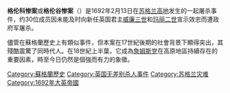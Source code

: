 {{Unreferenced|time=2020-10-28T09:19:20+00:00}}
'''格伦科惨案'''或'''格伦谷惨案'''（{{lang-en|Massacre of Glencoe}}）是1692年2月13日在[[苏格兰高地|苏格兰高地]]{{le|格伦谷|Glen Coe}}发生的一起屠杀事件，{{le|格伦科麦克唐纳氏族|MacDonald of Glencoe}}约30位成员因未能及时向新任英国君主[[威廉三世_(奥兰治)|威廉三世]]和[[玛丽二世_(英格兰)|玛丽二世]]宣示效忠而遭政府军屠杀。

儘管在蘇格蘭歷史上有類似事件，但本案在17世紀後期的社會背景下顯得突出，其殘酷震驚了同時代人。在18世紀上半葉，它成為[[詹姆斯党|詹姆斯党]]在高原地區持續存在的重要因素，時至今日仍然是個強而有力的象徵。

[[Category:蘇格蘭歷史|Category:蘇格蘭歷史]]
[[Category:英国无差别杀人事件|Category:英国无差别杀人事件]]
[[Category:苏格兰灾难|Category:苏格兰灾难]]
[[Category:1692年大英帝國|Category:1692年大英帝國]]